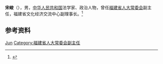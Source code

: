 '''宋峻'''（{{bd|？|}}），男，[[中华人民共和国|中华人民共和国]]法学家、政治人物，曾任[[福建省人大常委会|福建省人大常委会]]副主任，福建省文化经济交流中心副理事长。<ref>{{Cite book|title=中华人民共和国职官志|author=何虎生, 李耀东, 向常福主编|publisher=中国社会出版社|year=2003|isbn=9787800883934|location=北京|pages=}}</ref>

== 参考资料 ==
{{reflist}}

{{中国人物小作品}}

{{Authority control}}
{{DEFAULTSORT:Song宋}}
[[Category:宋姓|Jun]]
[[Category:福建省人大常委会副主任|Category:福建省人大常委会副主任]]